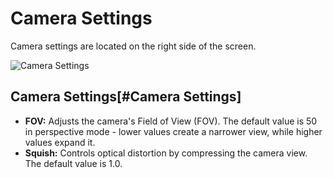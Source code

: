 # Camera Settings
Camera settings are located on the right side of the screen.

![Camera Settings](/img/camera-settings.png)

## Camera Settings[#Camera Settings]

- **FOV:** Adjusts the camera's Field of View (FOV). The default value is 50 in perspective mode - lower values create a narrower view, while higher values expand it. 
- **Squish:** Controls optical distortion by compressing the camera view. The default value is 1.0.